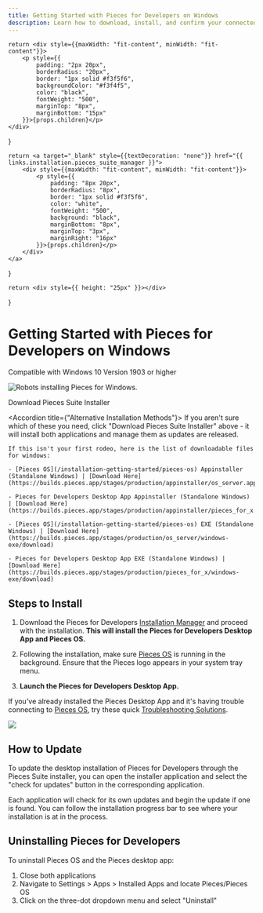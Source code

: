 ```yaml
---
title: Getting Started with Pieces for Developers on Windows
description: Learn how to download, install, and confirm your connected applications on Windows - it only takes 3 steps!
---
```


<link rel="canonical" href="https://docs.pieces.app/installation-getting-started/windows" />

    return <div style={{maxWidth: "fit-content", minWidth: "fit-content"}}>
        <p style={{
            padding: "2px 20px",
            borderRadius: "20px",
            border: "1px solid #f3f5f6",
            backgroundColor: "#f3f4f5",
            color: "black",
            fontWeight: "500",
            marginTop: "8px",
            marginBottom: "15px"
        }}>{props.children}</p>
    </div>
}

    return <a target="_blank" style={{textDecoration: "none"}} href="{{ links.installation.pieces_suite_manager }}">
        <div style={{maxWidth: "fit-content", minWidth: "fit-content"}}>
            <p style={{
                padding: "8px 20px",
                borderRadius: "8px",
                border: "1px solid #f3f5f6",
                color: "white",
                fontWeight: "500",
                background: "black",
                marginBottom: "8px",
                marginTop: "3px",
                marginRight: "16px"
            }}>{props.children}</p>
        </div>
    </a>
}

    return <div style={{ height: "25px" }}></div>
}

# Getting Started with Pieces for Developers on Windows
<ReleasePill>Compatible with Windows 10 Version 1903 or higher</ReleasePill>

![Robots installing Pieces for Windows.](/assets/installation/robots_windows.png)

<InstallButton>Download Pieces Suite Installer</InstallButton>

<Spacer></Spacer>

<Accordion title={"Alternative Installation Methods"}>
    If you aren't sure which of these you need, click "Download Pieces Suite Installer" above - it will install both applications and manage them as updates are released.

    If this isn't your first rodeo, here is the list of downloadable files for windows:

    - [Pieces OS](/installation-getting-started/pieces-os) Appinstaller (Standalone Windows) | [Download Here](https://builds.pieces.app/stages/production/appinstaller/os_server.appinstaller)

    - Pieces for Developers Desktop App Appinstaller (Standalone Windows) | [Download Here](https://builds.pieces.app/stages/production/appinstaller/pieces_for_x.appinstaller)

    - [Pieces OS](/installation-getting-started/pieces-os) EXE (Standalone Windows) | [Download Here](https://builds.pieces.app/stages/production/os_server/windows-exe/download)

    - Pieces for Developers Desktop App EXE (Standalone Windows) | [Download Here](https://builds.pieces.app/stages/production/pieces_for_x/windows-exe/download)

</Accordion>

## Steps to Install

1. Download the Pieces for Developers <a target="_blank" href="{{ links.installation.pieces_suite_manager }}">Installation Manager</a> and proceed with the installation. **This will install the Pieces for Developers Desktop App and Pieces OS.**

2. Following the installation, make sure [Pieces OS](/installation-getting-started/pieces-os) is running in the background. Ensure that the Pieces logo appears in your system tray menu.

3. **Launch the Pieces for Developers Desktop App.**

<Info>If you've already installed the Pieces Desktop App and it's having trouble connecting to [Pieces OS](/installation-getting-started/pieces-os), try these quick <a target="_blank" href="{{ links.internal.faqs }}">Troubleshooting Solutions</a>.</Info>

<Image zoom src="https://storage.googleapis.com/pieces_static_resources/vs_code_marketplace/GIFs/INSTALL_WINDOWS" />

## How to Update

To update the desktop installation of Pieces for Developers through the Pieces Suite installer, you can open the installer application and select the "check for updates" button in the corresponding application.

Each application will check for its own updates and begin the update if one is found. You can follow the installation progress bar to see where your installation is at in the process.

## Uninstalling Pieces for Developers
To uninstall Pieces OS and the Pieces desktop app:

1. Close both applications
2. Navigate to Settings > Apps > Installed Apps and locate Pieces/Pieces OS
3. Click on the three-dot dropdown menu and select "Uninstall"

